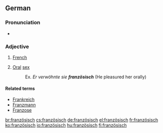 {{also|Französisch}}
==German==

===Pronunciation===
* {{IPA|/franˈtsøːzɪʃ/|lang=de}}

===Adjective===
{{infl|de|adjective}}

# [[French]]
# {{colloquial|lang=de}} [[Oral]] [[sex]]
#: Ex. ''Er verwöhnte sie '''französisch''''' (He pleasured her orally)

====Related terms====
* [[Frankreich]]
* [[Franzmann]]
* [[Franzose]]

[[br:französisch]]
[[cs:französisch]]
[[de:französisch]]
[[el:französisch]]
[[fr:französisch]]
[[ko:französisch]]
[[io:französisch]]
[[hu:französisch]]
[[fi:französisch]]